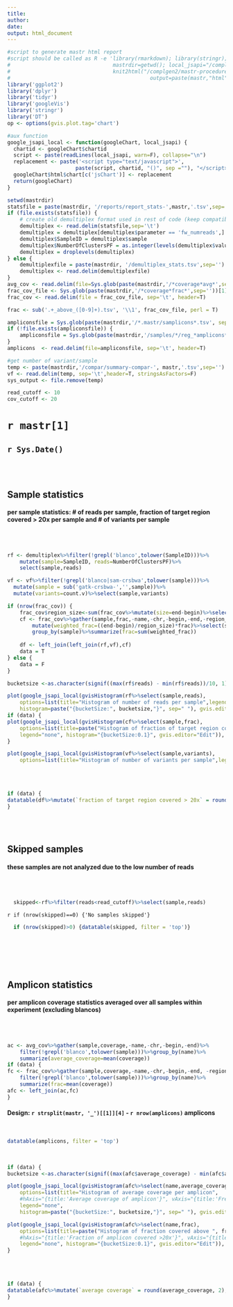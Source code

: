 ```yaml
---
title: 
author: 
date: 
output: html_document
---
```


```r
#script to generate mastr html report
#script should be called as R -e 'library(rmarkdown); library(stringr); 
#                                 mastrdir=getwd(); local_jsapi="/complgen2/mastr-procedure/displayChartHistogram.js" mastr <- str_replace(mastrdir,".*/([^/]*)","\\1");
#                                 knit2html("/complgen2/mastr-procedure/mastrreport.Rmd",
#                                             output=paste(mastr,"html",sep="."))'
library('ggplot2')
library('dplyr')
library('tidyr')
library('googleVis')
library('stringr')
library('DT')
op <- options(gvis.plot.tag='chart')

#aux function
google_jsapi_local <- function(googleChart, local_jsapi) {
  chartid <- googleChart$chartid
  script <- paste(readLines(local_jsapi, warn=F), collapse="\n")
  replacement <- paste('<script type="text/javascript">',
                      paste(script, chartid, "()", sep =""), "</script>", sep = '\n')
  googleChart$html$chart[c('jsChart')] <- replacement
  return(googleChart)  
}
```

```r
setwd(mastrdir)
statsfile = paste(mastrdir, '/reports/report_stats-',mastr,'.tsv',sep='')
if (file.exists(statsfile)) {
	# create old demultiplex format used in rest of code (keep compatible if only demultiplex file is present)
	demultiplex <- read.delim(statsfile,sep='\t')
	demultiplex = demultiplex[demultiplex$parameter == 'fw_numreads',]
	demultiplex$SampleID = demultiplex$sample
	demultiplex$NumberOfClustersPF = as.integer(levels(demultiplex$value))[demultiplex$value]
	demultiplex = droplevels(demultiplex)
} else {
	demultiplexfile = paste(mastrdir, '/demultiplex_stats.tsv',sep='')
	demultiplex <- read.delim(demultiplexfile)
}
avg_cov <- read.delim(file=Sys.glob(paste(mastrdir,'/*coverage*avg*',sep=''))[1],sep='\t',header=T)
frac_cov_file <- Sys.glob(paste(mastrdir,'/*coverage*frac*',sep=''))[1]
frac_cov <- read.delim(file = frac_cov_file, sep='\t', header=T)

frac <- sub('.+_above_([0-9]+).tsv', '\\1', frac_cov_file, perl = T)

ampliconsfile = Sys.glob(paste(mastrdir,'/*.mastr/samplicons*.tsv', sep=''))[1]
if (!file.exists(ampliconsfile)) {
	ampliconsfile = Sys.glob(paste(mastrdir,'/samples/*/reg_*amplicons*.tsv', sep=''))[1]
}
amplicons  <- read.delim(file=ampliconsfile, sep='\t', header=T) 

#get number of variant/sample
temp <- paste(mastrdir,'/compar/summary-compar-', mastr,'.tsv',sep='')
vf <- read.delim(temp, sep='\t',header=T, stringsAsFactors=F)
sys_output <- file.remove(temp)

read_cutoff <- 10
cov_cutoff <- 20
```



# `r mastr[1]` 
## `r Sys.Date()`
<br><br>

## Sample statistics
#### per sample statistics: # of reads per sample, fraction of target region covered > 20x per sample and # of variants per sample
<br><br>

```r
rf <- demultiplex%>%filter(!grepl('blanco',tolower(SampleID)))%>%
    mutate(sample=SampleID, reads=NumberOfClustersPF)%>%
    select(sample,reads)

vf <- vf%>%filter(!grepl('blanco|sam-crsbwa',tolower(sample)))%>%
  mutate(sample = sub('gatk-crsbwa-','',sample))%>%
  mutate(variants=count.v)%>%select(sample,variants)

if (nrow(frac_cov)) {
	frac_cov$region_size<-sum(frac_cov%>%mutate(size=end-begin)%>%select(size))
	cf <- frac_cov%>%gather(sample,frac,-name,-chr,-begin,-end,-region_size)%>%filter(!grepl('blanco',tolower(sample)))%>%
	    mutate(weighted_frac=((end-begin)/region_size)*frac)%>%select(sample, weighted_frac)%>%
	    group_by(sample)%>%summarize(frac=sum(weighted_frac))
	
	df <- left_join(left_join(rf,vf),cf)  
	data = T
} else {
	data = F
}

```

```r
bucketsize <-as.character(signif((max(rf$reads) - min(rf$reads))/10, 1))

plot(google_jsapi_local(gvisHistogram(rf%>%select(sample,reads),
    options=list(title="Histogram of number of reads per sample",legend="none",
    histogram=paste("{bucketSize:", bucketsize,"}", sep=" "), gvis.editor="Edit")), local_jsapi))
if (data) {
plot(google_jsapi_local(gvisHistogram(cf%>%select(sample,frac),
    options=list(title=paste("Histogram of fraction of target region covered above ", frac,"x per sample", sep=""),
    legend="none", histogram="{bucketSize:0.1}", gvis.editor="Edit")), local_jsapi))
}

plot(google_jsapi_local(gvisHistogram(vf%>%select(sample,variants),
    options=list(title="Histogram of number of variants per sample",legend="none", gvis.editor="Edit")), local_jsapi))
```
<br><br>
```r
if (data) {
datatable(df%>%mutate(`fraction of target region covered > 20x` = round(frac,2), comments=ifelse(reads<read_cutoff,"not analyzed",""))%>%select(-frac), filter = 'top')
}
```
<br><br>

## Skipped samples  
#### these samples are not analyzed due to the low number of reads
<br><br>

```r
  skipped<-rf%>%filter(reads<read_cutoff)%>%select(sample,reads)
```
`r if (nrow(skipped)==0) {'No samples skipped'}`
```r
  if (nrow(skipped)>0) {datatable(skipped, filter = 'top')}
```

<br><br><br><br>

## Amplicon statistics
#### per amplicon coverage statistics averaged over all samples within experiment (excluding blancos)
<br><br>

```r
ac <- avg_cov%>%gather(sample,coverage,-name,-chr,-begin,-end)%>%
    filter(!grepl('blanco',tolower(sample)))%>%group_by(name)%>%
    summarize(average_coverage=mean(coverage))
if (data) {
fc <- frac_cov%>%gather(sample,coverage,-name,-chr,-begin,-end, -region_size)%>%
    filter(!grepl('blanco',tolower(sample)))%>%group_by(name)%>%
    summarize(frac=mean(coverage))
afc <- left_join(ac,fc)
}

```


#### Design: `r strsplit(mastr, '_')[[1]][4]` - `r nrow(amplicons)` amplicons 
<br>
```r
datatable(amplicons, filter = 'top')	
```
<br>
```r

if (data) {
bucketsize <-as.character(signif((max(afc$average_coverage) - min(afc$average_coverage))/10, 1))

plot(google_jsapi_local(gvisHistogram(afc%>%select(name,average_coverage),
    options=list(title="Histogram of average coverage per amplicon",
    #hAxis="{title:'Average coverage of amplicon'}", vAxis="{title:'Frequency'}", 
    legend="none",
    histogram=paste("{bucketSize:", bucketsize,"}", sep=" "), gvis.editor="Edit")), local_jsapi))

plot(google_jsapi_local(gvisHistogram(afc%>%select(name,frac), 
    options=list(title=paste("Histogram of fraction covered above ", frac, "x per amplicon", sep=""),
    #hAxis="{title:'Fraction of amplicon covered >20x'}", vAxis="{title:'Frequency'}",
    legend="none", histogram="{bucketSize:0.1}", gvis.editor="Edit")), local_jsapi))
}
```
<br><br>
```r
if (data) {
datatable(afc%>%mutate(`average coverage` = round(average_coverage, 2), `fraction above 20x` = round(frac,2))%>%select(-average_coverage, -frac) , filter = 'top')
}
```
<br><br><br><br>

